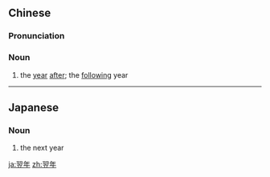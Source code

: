 ==Chinese==
{{zh-forms}}

===Pronunciation===
{{zh-pron
|m=yìnián
|c=jik6 nin4
|mn=iok-nî
|cat=n
}}

===Noun===
{{zh-noun}}

# the [[year]] [[after]]; the [[following]] year

----

==Japanese==
{{ja-kanjitab|よく|ねん|yomi=on}}

===Noun===
{{ja-noun|よくねん}}

# the next year

[[ja:翌年]]
[[zh:翌年]]